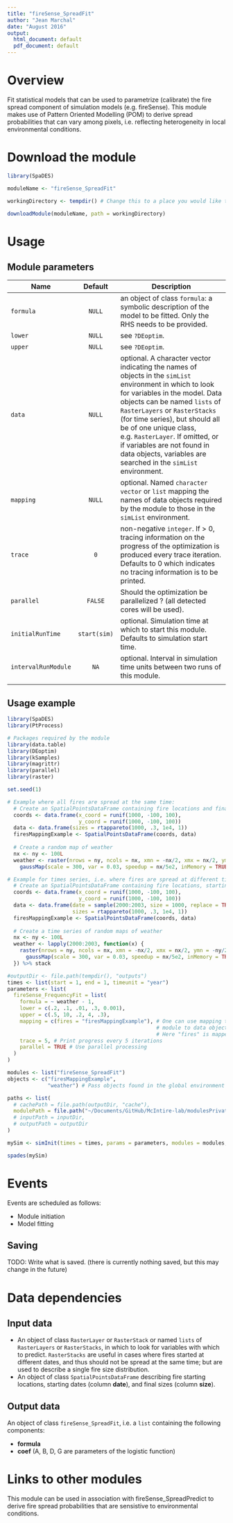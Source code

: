 ```yaml
---
title: "fireSense_SpreadFit"
author: "Jean Marchal"
date: "August 2016"
output:
  html_document: default
  pdf_document: default
---
```


# Overview
Fit statistical models that can be used to parametrize (calibrate) the fire spread component of simulation models (e.g. fireSense). This module makes use of Pattern Oriented Modelling (POM) to derive spread probabilities that can vary among pixels, i.e. reflecting heterogeneity in local environmental conditions.

# Download the module
```r
library(SpaDES)

moduleName <- "fireSense_SpreadFit"

workingDirectory <- tempdir() # Change this to a place you would like to put the module, if desired.

downloadModule(moduleName, path = workingDirectory)
```

# Usage
## Module parameters
Name|Default|Description
----|:-------:|---------------------------------------------------------------------
`formula`|`NULL`|an object of class `formula`: a symbolic description of the model to be fitted. Only the RHS needs to be provided.
`lower`|`NULL`|see `?DEoptim`.
`upper`|`NULL`|see `?DEoptim`.
`data`|`NULL`|optional. A character vector indicating the names of objects in the `simList` environment in which to look for variables in the model. Data objects can be named `lists` of `RasterLayers` or `RasterStacks` (for time series), but should all be of one unique class, e.g. `RasterLayer`. If omitted, or if variables are not found in data objects, variables are searched in the `simList` environment.
`mapping`|`NULL`|optional. Named `character vector` or `list` mapping the names of data objects required by the module to those in the `simList` environment.
`trace`|`0`|non-negative `integer`. If > 0, tracing information on the progress of the optimization is produced every trace iteration. Defaults to 0 which indicates no tracing information is to be printed.
`parallel`|`FALSE`|Should the optimization be parallelized ? (all detected cores will be used).
`initialRunTime`|`start(sim)`|optional. Simulation time at which to start this module. Defaults to simulation start time.
`intervalRunModule`|`NA`|optional. Interval in simulation time units between two runs of this module.
|||

## Usage example
```r
library(SpaDES)
library(PtProcess)

# Packages required by the module
library(data.table)
library(DEoptim)
library(kSamples)
library(magrittr)
library(parallel)
library(raster)

set.seed(1)

# Example where all fires are spread at the same time:
  # Create an SpatialPointsDataFrame containing fire locations and final sizes data
  coords <- data.frame(x_coord = runif(1000, -100, 100),
                       y_coord = runif(1000, -100, 100))
  data <- data.frame(sizes = rtappareto(1000, .3, 1e4, 1))
  firesMappingExample <- SpatialPointsDataFrame(coords, data)
  
  # Create a random map of weather
  nx <- ny <- 100L
  weather <- raster(nrows = ny, ncols = nx, xmn = -nx/2, xmx = nx/2, ymn = -ny/2, ymx = ny/2) %>%
    gaussMap(scale = 300, var = 0.03, speedup = nx/5e2, inMemory = TRUE)

# Example for times series, i.e. where fires are spread at different times:
  # Create an SpatialPointsDataFrame containing fire locations, starting dates, and final sizes data
  coords <- data.frame(x_coord = runif(1000, -100, 100),
                       y_coord = runif(1000, -100, 100))
  data <- data.frame(date = sample(2000:2003, size = 1000, replace = TRUE),
                     sizes = rtappareto(1000, .3, 1e4, 1))
  firesMappingExample <- SpatialPointsDataFrame(coords, data)
  
  # Create a time series of random maps of weather
  nx <- ny <- 100L
  weather <- lapply(2000:2003, function(x) {
    raster(nrows = ny, ncols = nx, xmn = -nx/2, xmx = nx/2, ymn = -ny/2, ymx = ny/2) %>%
      gaussMap(scale = 300, var = 0.03, speedup = nx/5e2, inMemory = TRUE)
  }) %>% stack

#outputDir <- file.path(tempdir(), "outputs")
times <- list(start = 1, end = 1, timeunit = "year")
parameters <- list(
  fireSense_FrequencyFit = list(
    formula = ~ weather - 1,
    lower = c(.2, .1, .01, .3, 0.001),
    upper = c(.5, 10, .2, 4, .3),
    mapping = c(fires = "firesMappingExample"), # One can use mapping to map data required by the
                                                # module to data objects in the simList environment.
                                                # Here "fires" is mapped to "firesMappingExample".
    trace = 5, # Print progress every 5 iterations
    parallel = TRUE # Use parallel processing
  )
)

modules <- list("fireSense_SpreadFit")
objects <- c("firesMappingExample", 
             "weather") # Pass objects found in the global environment to the simList environment

paths <- list(
  # cachePath = file.path(outputDir, "cache"),
  modulePath = file.path("~/Documents/GitHub/McIntire-lab/modulesPrivate/") ## TODO: change this to tempdir()
  # inputPath = inputDir,
  # outputPath = outputDir
)

mySim <- simInit(times = times, params = parameters, modules = modules, objects = objects, paths = paths)

spades(mySim)
```

# Events
Events are scheduled as follows:

- Module initiation
- Model fitting

## Saving
TODO: Write what is saved. (there is currently nothing saved, but this may change in the future)

# Data dependencies
## Input data
- An object of class `RasterLayer` or `RasterStack` or named `lists` of `RasterLayers` or `RasterStacks`, in which to look for variables with which to predict. `RasterStacks` are useful in cases where fires started at different dates, and thus should not be spread at the same time; but are used to describe a single fire size distribution.
- An object of class `SpatialPointsDataFrame` describing fire starting locations, starting dates (column **date**), and final sizes (column **size**).

## Output data
An object of class `fireSense_SpreadFit`, i.e. a `list` containing the following components:

- **formula**
- **coef** (A, B, D, G are parameters of the logistic function)

# Links to other modules
This module can be used in association with fireSense_SpreadPredict to derive fire spread probabilities that are sensistive to environmental conditions.

